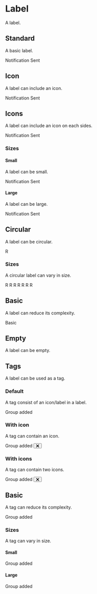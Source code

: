 
<Meta title="Components|Label" />

<Anchor storyId="components-label--standard" />

<SemanticLink docPath="/elements/label/" />

# Label

A label.

## Standard

A basic label.

<Preview>
    <Story name="standard">
        <Label>Notification Sent</Label>
    </Story>
</Preview>

## Icon

A label can include an icon.

<Preview>
    <Story name="icon">
        <Label>
        Notification Sent <Icon name="search" />
        </Label>
    </Story>
</Preview>

## Icons

A label can include an icon on each sides.

<Preview>
    <Story name="icons">
        <Label>
            <CommunicationIcon className="h6 w6 fill-marine-500 mr1" />
    Notification Sent <Icon name="search" />
        </Label>
    </Story>
</Preview>

### Sizes

#### Small

A label can be small.

<Preview>
    <Story name="small">
        <Label size="small">Notification Sent</Label>
    </Story>
</Preview>

#### Large

A label can be large.

<Preview>
    <Story name="large">
        <Label size="large">Notification Sent</Label>
    </Story>
</Preview>

## Circular

A label can be circular.

<Preview>
    <Story name="circular">
        <Label circular>R</Label>
    </Story>
</Preview>

### Sizes

A circular label can vary in size.

<Preview>
    <Story name="circular sizes">
        <div>
            <Label circular size="tiny">R</Label>
            <Label circular size="small">R</Label>
            <Label circular size="medium">R</Label>
            <Label circular size="large">R</Label>
            <Label circular size="big">R</Label>
            <Label circular size="huge">R</Label>
            <Label circular size="massive">R</Label>
        </div>
    </Story>
</Preview>

## Basic

A label can reduce its complexity.

<Preview>
    <Story name="basic">
        <Label basic>Basic</Label>
    </Story>
</Preview>

## Empty

A label can be empty.

<Preview>
    <Story name="empty">
        <Label circular size="tiny" empty color="red" />
    </Story>
</Preview>

## Tags

A label can be used as a tag.

### Default

A tag consist of an icon/label in a label.

<Preview>
    <Story name="tag standard">
        <Label>
            <Label circular empty size="mini" color="red" />
            Group added
        </Label>
    </Story>
</Preview>

### With icon

A tag can contain an icon.

<Preview>
    <Story name="tag icon">
        <Label>
            <Label circular empty size="mini" color="red" />
            Group added
            <Button icon circular size="tiny" className="transparent">
                <svg width="10" height="10" xmlns="http://www.w3.org/2000/svg">
                    <g transform="rotate(45 7.207 4.793)">
                        <rect x=".121" y="5.707" width="12" height="2" rx="1" />
                        <rect x="5" y=".828" width="2" height="12" rx="1" />
                    </g>
                </svg>
            </Button>
        </Label>
    </Story>
</Preview>

### With icons

A tag can contain two icons.

<Preview>
    <Story name="tag icons">
        <Label>
            <CommunicationIcon className="h6 w6 fill-marine-500 mr1" />
        Group added
            <Button icon circular size="tiny" className="transparent">
                <svg width="10" height="10" xmlns="http://www.w3.org/2000/svg">
                    <g transform="rotate(45 7.207 4.793)">
                        <rect x=".121" y="5.707" width="12" height="2" rx="1" />
                        <rect x="5" y=".828" width="2" height="12" rx="1" />
                    </g>
                </svg>
            </Button>
        </Label>
    </Story>
</Preview>

## Basic

A tag can reduce its complexity.

<Preview>
    <Story name="tag basic">
        <Label basic>
            <Label circular empty size="mini" color="red" />
        Group added
        </Label>
    </Story>
</Preview>

### Sizes

A tag can vary in size.

#### Small

<Preview>
    <Story name="tag size small">
        <Label size="small">
            <Label circular empty size="mini" color="red" />
        Group added
        </Label>
    </Story>
</Preview>

#### Large

<Preview>
    <Story name="tag size large">
        <Label size="large">
            <Label circular empty size="mini" color="red" />
        Group added
        </Label>
    </Story>
</Preview>
